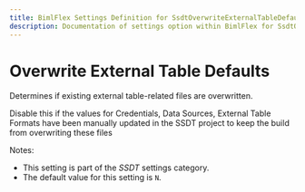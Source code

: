 ---
title: BimlFlex Settings Definition for SsdtOverwriteExternalTableDefaults
description: Documentation of settings option within BimlFlex for SsdtOverwriteExternalTableDefaults
---
<head>
  <meta name="varigenceProduct" content="BimlFlex"></meta>
  <meta name="varigenceArticleType" content="Reference"></meta>
</head>


# Overwrite External Table Defaults

Determines if existing external table-related files are overwritten.

Disable this if the values for Credentials, Data Sources, External Table Formats have been manually updated in the SSDT project to keep the build from overwriting these files

Notes:

* This setting is part of the *SSDT* settings category.
* The default value for this setting is `N`.
